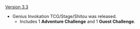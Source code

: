{{Change History/Header}}
[[Version 3.3]]
* Genius Invokation TCG/Stage/Shitou was released.
** Includes 1 '''Adventure Challenge''' and 1 '''Guest Challenge'''.